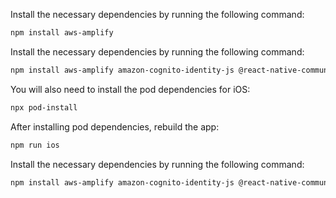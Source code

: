 <BlockSwitcher>
<Block name="Web">

Install the necessary dependencies by running the following command:

```sh
npm install aws-amplify
```

</Block>
<Block name="React Native">

Install the necessary dependencies by running the following command:

```sh
npm install aws-amplify amazon-cognito-identity-js @react-native-community/netinfo @react-native-async-storage/async-storage
```

You will also need to install the pod dependencies for iOS:

```sh
npx pod-install
```

After installing pod dependencies, rebuild the app:

```sh
npm run ios
```
</Block>
<Block name="Expo CLI">

Install the necessary dependencies by running the following command:

```sh
npm install aws-amplify amazon-cognito-identity-js @react-native-community/netinfo @react-native-async-storage/async-storage
```

</Block>
</BlockSwitcher>
